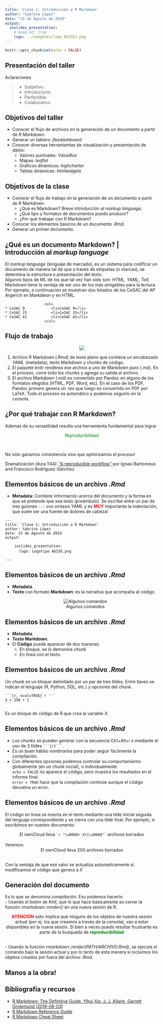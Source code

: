 ```yaml
---
title: 'Clase 1: Introducción a R Markdown'
author: "Sabrina López"
date: "23 de Agosto de 2019"
output:
  ioslides_presentation:
    # keep_md: true
    logo: ../imagenes/logo_AGISE2.png
---
```


```r
knitr::opts_chunk$set(echo = FALSE)
```

## Presentación del taller
Aclaraciones

>- Subjetivo.
>- Introductorio.
>- Perfectible.
>- Colaborativo.

## Objetivos del taller
- Conocer el flujo de archivos en la generación de un documento a partir de *R Markdown*.
- Generar un tablero: *flexdashboard*
- Conocer diversas herramientas de visualización y presentación de datos:  
    - Valores puntuales: *ValueBox*
    - Mapas: *leaflet*
    - Gráficos dinámicos: *highcharter*
    - Tablas dinámicas: *htmlwidgets*
    
## Objetivos de la clase
- Conocer el flujo de trabajo en la generación de un documento a partir de R Markdown.
    - ¿Qué es Markdown? Breve introducción al *markup language*.
    - ¿Qué tipo y formatos de documentos puedo producir?
    - ¿Por qué trabajar con R Markdown?
- Conocer los elementos básicos de un documento *.Rmd*.
- Generar un primer documento.

## ¿Qué es un documento Markdown? | Introducción al *markup language*
El *markup language* (lenguaje de marcado), es un sistema para codificar un documento de manera tal de que a través de etiquetas (o marcas), se determina la estructura o presentación del texto.  
Algunos tipos de ML de los que tal vez han oído son: *HTML*, *YAML*, *TeX*.  
Markdown tiene la ventaja de ser uno de los más amigables para la lectura. Por ejemplo, a continuación se muestran dos listados de los CeSAC del AP Argerich en Markdwon y en HTML.

~~~~
                  <ul>
* CeSAC 9            <li>CeSAC 9</li>
* CeSAC 15           <li>CeSAC 15</li>
* CeSAC 41           <li>CeSAC 41</li>
                  </ul>
~~~~

## Flujo de trabajo
<center>
![](~/ownCloud/agise/proyectos/curso_tableros/clases/figuras/index.jpeg)
</center>

1. Archivo R Markdown (.Rmd) de texto plano que contiene un encabezado *YAML* (metadata), texto Markdown y chunks de código.
2. El paquete *knitr* renderea ese archivo a uno de Markdown puro (.md). En el proceso, corre todo los chunks y agrega su salida al archivo.
3. El archivo Markdown (.md) es convertido por Pandoc en alguno de los formatos elegidos (HTML, PDF, Word, etc). En el caso de los PDF, Pandoc primero genera un .tex que luego es convertido en PDF por LaTeX.
Todo el proceso es automático y podemos seguirlo en la consola. 

## ¿Por qué trabajar con R Markdown? 
Además de su versatilidad resulta una herramienta fundamental para lograr  

<center><span style="color:green"> Reproducibilidad  </span></center><br>  

No sólo ganamos consistencia sino que optimizamos el proceso!


Dramatización (dura 1'44): [“A reproducible workflow” ](https://www.youtube.com/watch?v=s3JldKoA0zw) por Ignasi Bartomeus and Francisco Rodríguez-Sánchez

## Elementos básicos de un archivo *.Rmd* 
- **Metadata**: Contiene información acerca del documento y la forma en que se pretende que sea leído (preámbulo). Se escribe entre un par de tres guiones `---` con sintaxis YAML y es <span style="color:red">**MUY**</span> importante la indentación, que suele ser una fuente de dolores de cabeza!  

`---` <br>
`title: 'Clase 1: Introducción a R Markdown'`<br>
`author: Sabrina López`<br>
`date: 23 de Agosto de 2019`<br>
`output:`<br/>
<p style="margin-left: 30px">`ioslides_presentation:`<br>
&nbsp;&nbsp;&nbsp;&nbsp;`logo: Logotipo AGISE.png`</p>
`---`

## Elementos básicos de un archivo *.Rmd* 
- **Metadata**.
- **Texto** con formato **Markdown**: es la narrativa que acompaña al código.  
<center>
![Algunos comandos](~/ownCloud/agise/proyectos/curso_tableros/clases/figuras/textoMD.png)</center>

## Elementos básicos de un archivo *.Rmd* 
- **Metadata**.
- **Texto Markdown**. 
- El **Código** puede aparecer de dos maneras: 
    - En bloque, se lo demonina *chunk*
    - En línea con el texto.
    
## Elementos básicos de un archivo *.Rmd*  
Un *chunk* es un bloque delimitado por un par de tres tildes. Entre llaves se indican el lenguaje (R, Python, SQL, etc.) y opciones del chunk. 
````
```{r, eval=TRUE}`r ''`
X = 198 + 1
```
````
Es un bloque de código de R que crea la variable *X*. 

## Elementos básicos de un archivo *.Rmd* 
- Los *chunks* se pueden generar con la secuencia Ctrl+Alt+i o mediante el uso de 3 tildes ```` ```{r}``` ````.
- Es un buen hábito nombrarlos para poder seguir fácilmente la compilación.
- Con diferentes opciones podemos controlar su comportamiento globalmente (en un chunk inicial), o individualmente.  
`echo = FALSE` no aparece el código, pero muestra los resultados en el informe final.  
`error = TRUE` hace que la compilación continúe aunque el código devuelva un error. 

## Elementos básicos de un archivo *.Rmd* 
El código en linea se inserta en el texto mediante una tilde inicial seguida del lenguaje correspondiente y se cierra con una tilde final. Por ejemplo, si escribimos en nuestro documento:  

<center> El ownCloud lleva `` `r "\u0060r X+1\u0060"` `` archivos borrados </center><br/>
Veremos:<br/>
<center> El ownCloud lleva 200 archivos borrados </center><br/>
Con la ventaja de que ese valor se actualiza automaticamente si modificamos el código que genera a *X* 

## Generación del documento
Es lo que se denomina *compilación*. Eso podemos hacerlo:  
- Usando el botón de *Knit*, que lo que hace básicamente es correr la función *rmarkdown::render()* en una nueva sesión de R. 

<center><span style="color:red">**ATENCIÓN**</span> esto implica que ninguno de los objetos de nuestra sesión actual (por ej. los que creamos a través de la consola), van a estar disponibles en la nueva sesión. Si bien a veces puede resultar frustrante es parte de la buśqueda de <span style="color:green">**reproducibilidad**</span></center><br/>
- Usando la función *rmarkdown::render(PATH/ARCHIVO.Rmd)*, se ejecuta el comando bajo la sesión actual y por lo tanto de esta manera sí incluímos los objetos creados por fuera del archivo .Rmd.

## Manos a la obra!


## Bibliografía y recursos
- [R Markdown: The Definitive Guide. Yihui Xie, J. J. Allaire, Garrett Grolemund (2019-06-03)](https://bookdown.org/yihui/rmarkdown/)
- [R Markdown Reference Guide](https://www.rstudio.com/wp-content/uploads/2015/03/rmarkdown-reference.pdf)
- [R Markdown Cheat Sheet](https://github.com/rstudio/cheatsheets/raw/master/rmarkdown-2.0.pdf)